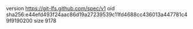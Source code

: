 version https://git-lfs.github.com/spec/v1
oid sha256:e44efd493f24aac86d19a27239539c11fd4688cc436013a447781c49f9190200
size 9178
